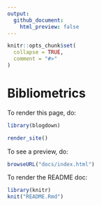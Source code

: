 ```yaml
---
output:
  github_document:
    html_preview: false
---
```


<!-- README.md is generated from README.Rmd. Please edit that file -->

```r
knitr::opts_chunk$set(
  collapse = TRUE,
  comment = "#>"
)
```

# Bibliometrics

<!-- badges: start -->
<!-- badges: end -->

To render this page, do:

```r
library(blogdown)

render_site()
```

To see a preview, do: 

```r
browseURL("docs/index.html")
```

To render the README doc:

```r
library(knitr)
knit("README.Rmd")
```
